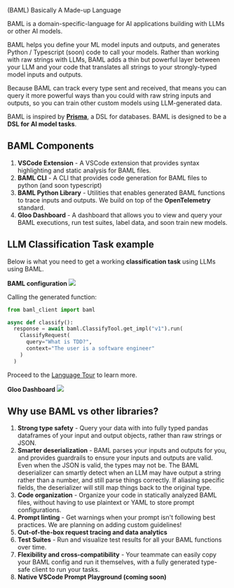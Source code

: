 
(BAML) Basically A Made-up Language

BAML is a domain-specific-language for AI applications building with LLMs or other AI models.

BAML helps you define your ML model inputs and outputs, and generates Python / Typescript (soon) code to call your models. Rather than working with raw strings with LLMs, BAML adds a thin but powerful layer between your LLM and your code that translates all strings to your strongly-typed model inputs and outputs. 

Because BAML can track every type sent and received, that means you can query it more powerful ways than you could with raw string inputs and outputs, so you can train other custom models using LLM-generated data.

BAML is inspired by **[Prisma](https://www.prisma.io/)**, a DSL for databases. BAML is designed to be a **DSL for AI model tasks**.



## BAML Components
1. **VSCode Extension** - A VSCode extension that provides syntax highlighting and static analysis for BAML files.
2. **BAML CLI** - A CLI that provides code generation for BAML files to python (and soon typescript)
3. **BAML Python Library** - Utilities that enables generated BAML functions to trace inputs and outputs. We build on top of the **OpenTelemetry** standard.
4. **Gloo Dashboard** - A dashboard that allows you to view and query your BAML executions, run test suites, label data, and soon train new models.



## LLM Classification Task example
Below is what you need to get a working **classification task** using LLMs using BAML. 

**BAML configuration**
<img src="/images/baml/full-prompt-baml.png" />

Calling the generated function:
```python
from baml_client import baml

async def classify():
  response = await baml.ClassifyTool.get_impl("v1").run(
    ClassifyRequest(
      query="What is TDD?",
      context="The user is a software engineer"
    )
  )
```

Proceed to the [Language Tour](./baml-by-example) to learn more.

**Gloo Dashboard**
<img src="/images/baml/dashboard-full-baml.png" />


## Why use BAML vs other libraries?
1. **Strong type safety** - Query your data with into fully typed pandas dataframes of your input and output objects, rather than raw strings or JSON.
1. **Smarter deserialization** - BAML parses your inputs and outputs for you, and provides guardrails to ensure your inputs and outputs are valid. Even when the JSON is valid, the types may not be. The BAML deserializer can smartly detect when an LLM may have output a string rather than a number, and still parse things correctly. If aliasing specific fields, the deserializer will still map things back to the original type.
1. **Code organization** - Organize your code in statically analyzed BAML files, without having to use plaintext or YAML to store prompt configurations.
1. **Prompt linting** - Get warnings when your prompt isn't following best practices. We are planning on adding custom guidelines!
1. **Out-of-the-box request tracing and data analytics**
1. **Test Suites** - Run and visualize test results for all your BAML functions over time.
1. **Flexibility and cross-compatibility** - Your teammate can easily copy your BAML config and run it themselves, with a fully generated type-safe client to run your tasks.
1. **Native VSCode Prompt Playground (coming soon)**
